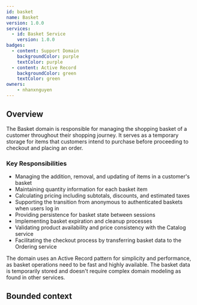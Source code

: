 ```yaml
---
id: basket
name: Basket
version: 1.0.0
services:
  - id: Basket Service
    version: 1.0.0
badges:
  - content: Support Domain
    backgroundColor: purple
    textColor: purple
  - content: Active Record
    backgroundColor: green
    textColor: green
owners:
    - nhanxnguyen
---
```


## Overview

The Basket domain is responsible for managing the shopping basket of a customer throughout their shopping journey. It serves as a temporary storage for items that customers intend to purchase before proceeding to checkout and placing an order.

<Tiles >
    <Tile icon="UserGroupIcon" href="/docs/users/nhanxnguyen" title="Contact the author" description="Any questions? Feel free to contact the owners" />
    <Tile icon="RectangleGroupIcon" href={`/visualiser/domains/${frontmatter.id}/${frontmatter.version}`} title={`${frontmatter.services.length} services are in this domain`} description="This service sends messages to downstream consumers" />
</Tiles>

### Key Responsibilities

- Managing the addition, removal, and updating of items in a customer's basket
- Maintaining quantity information for each basket item
- Calculating pricing including subtotals, discounts, and estimated taxes
- Supporting the transition from anonymous to authenticated baskets when users log in
- Providing persistence for basket state between sessions
- Implementing basket expiration and cleanup processes
- Validating product availability and price consistency with the Catalog service
- Facilitating the checkout process by transferring basket data to the Ordering service

The domain uses an Active Record pattern for simplicity and performance, as basket operations need to be fast and highly available. The basket data is temporarily stored and doesn't require complex domain modeling as found in other services.

## Bounded context

<NodeGraph />

<MessageTable format="all" limit={4} />
